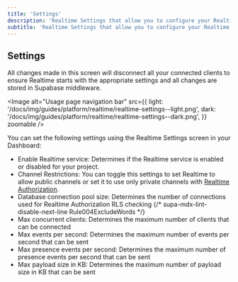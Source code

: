 ```yaml
---
title: 'Settings'
description: 'Realtime Settings that allow you to configure your Realtime usage.'
subtitle: 'Realtime Settings that allow you to configure your Realtime usage.'
---
```


## Settings

<Admonition type="caution">

All changes made in this screen will disconnect all your connected clients to ensure Realtime starts with the appropriate settings and all changes are stored in Supabase middleware.

</Admonition>

<Image
  alt="Usage page navigation bar"
  src={{
    light: '/docs/img/guides/platform/realtime/realtime-settings--light.png',
    dark: '/docs/img/guides/platform/realtime/realtime-settings--dark.png',
  }}
  zoomable
/>

You can set the following settings using the Realtime Settings screen in your Dashboard:

- Enable Realtime service: Determines if the Realtime service is enabled or disabled for your project.
- Channel Restrictions: You can toggle this settings to set Realtime to allow public channels or set it to use only private channels with [Realtime Authorization](/docs/guides/realtime/authorization).
- Database connection pool size: Determines the number of connections used for Realtime Authorization RLS checking
  {/* supa-mdx-lint-disable-next-line Rule004ExcludeWords */}
- Max concurrent clients: Determines the maximum number of clients that can be connected
- Max events per second: Determines the maximum number of events per second that can be sent
- Max presence events per second: Determines the maximum number of presence events per second that can be sent
- Max payload size in KB: Determines the maximum number of payload size in KB that can be sent
